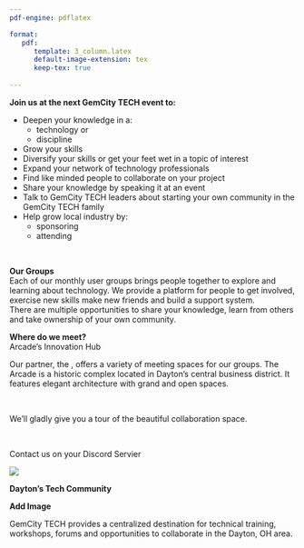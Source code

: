 ```yaml
---
pdf-engine: pdflatex

format:  
   pdf: 
      template: 3_column.latex
      default-image-extension: tex
      keep-tex: true
   
---
```


\thispagestyle{empty}
\hrule

**Join us at the next GemCity TECH event to:**

- Deepen your knowledge in a:
  - technology or 
  - discipline
- Grow your skills
- Diversify your skills or get your feet wet in a topic of interest
- Expand your network of technology professionals
- Find like minded people to collaborate on your project
- Share your knowledge by speaking it at an event
- Talk to GemCity TECH leaders about starting your own community in the GemCity TECH family
- Help grow local industry by:
   - sponsoring
   - attending

<br>

\hrule

\makebox[3.1in][c]{
  \includegraphics[width=1.1in]{GemCity_meetup_qr.png}}

\makebox[3.1in][c]{\textbf{GemCity.TECH}}

\columnbreak

 **Our Groups**  
 Each of our monthly user groups brings people together to explore and learning about technology. We provide a platform for people to get involved, exercise new skills make new friends and build a support system. <br> 
There are multiple opportunities to share your knowledge, learn from others and take ownership of your own community. 



**Where do we meet?**  
Arcade’s Innovation Hub
<br>

Our partner, the \textbf{Arcade’s Innovation Hub}, offers a
variety of meeting spaces
for our groups. The Arcade is a historic complex located in
Dayton's central business district. It features
elegant architecture with grand and open spaces.

<br>

We’ll gladly give you a tour of the beautiful collaboration space.

<br>

Contact us on your Discord Servier

\makebox[3.15in][c]{
  \includegraphics[width=1.1in]{img/gemcity_discord_qr.png}}


\columnbreak

![](img/GCTSquareWhiteForeground.png)

**Dayton's Tech Community**

**Add Image**

GemCity TECH provides a centralized destination for technical
training, workshops, forums and
opportunities to collaborate in the Dayton, OH area.

